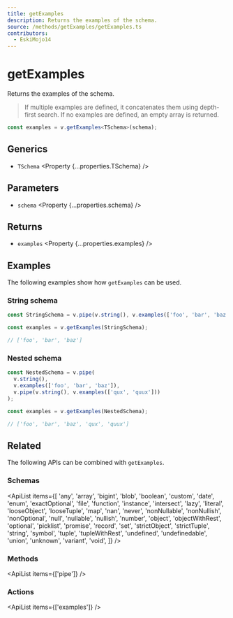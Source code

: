 ```yaml
---
title: getExamples
description: Returns the examples of the schema.
source: /methods/getExamples/getExamples.ts
contributors:
  - EskiMojo14
---
```



# getExamples

Returns the examples of the schema.

> If multiple examples are defined, it concatenates them using depth-first search. If no examples are defined, an empty array is returned.

```ts
const examples = v.getExamples<TSchema>(schema);
```

## Generics

- `TSchema` <Property {...properties.TSchema} />

## Parameters

- `schema` <Property {...properties.schema} />

## Returns

- `examples` <Property {...properties.examples} />

## Examples

The following examples show how `getExamples` can be used.

### String schema

```ts
const StringSchema = v.pipe(v.string(), v.examples(['foo', 'bar', 'baz']));

const examples = v.getExamples(StringSchema);

// ['foo', 'bar', 'baz']
```

### Nested schema

```ts
const NestedSchema = v.pipe(
  v.string(),
  v.examples(['foo', 'bar', 'baz']),
  v.pipe(v.string(), v.examples(['qux', 'quux']))
);

const examples = v.getExamples(NestedSchema);

// ['foo', 'bar', 'baz', 'qux', 'quux']
```

## Related

The following APIs can be combined with `getExamples`.

### Schemas

<ApiList
  items={[
    'any',
    'array',
    'bigint',
    'blob',
    'boolean',
    'custom',
    'date',
    'enum',
    'exactOptional',
    'file',
    'function',
    'instance',
    'intersect',
    'lazy',
    'literal',
    'looseObject',
    'looseTuple',
    'map',
    'nan',
    'never',
    'nonNullable',
    'nonNullish',
    'nonOptional',
    'null',
    'nullable',
    'nullish',
    'number',
    'object',
    'objectWithRest',
    'optional',
    'picklist',
    'promise',
    'record',
    'set',
    'strictObject',
    'strictTuple',
    'string',
    'symbol',
    'tuple',
    'tupleWithRest',
    'undefined',
    'undefinedable',
    'union',
    'unknown',
    'variant',
    'void',
  ]}
/>

### Methods

<ApiList items={['pipe']} />

### Actions

<ApiList items={['examples']} />
